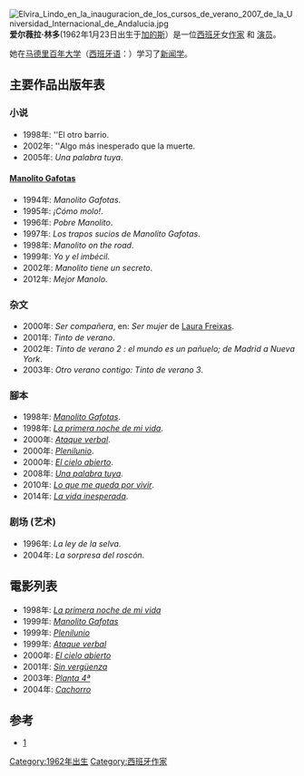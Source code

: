 [[File:Elvira_Lindo_en_la_inauguracion_de_los_cursos_de_verano_2007_de_la_Universidad_Internacional_de_Andalucia.jpg|thumb]]
'''爱尔薇拉·林多'''({{lang|es| Elvira Lindo Garrido}}1962年1月23日出生于[[加的斯|加的斯]]）是一位[[西班牙|西班牙]]女[[作家|作家]] 和 [[演员|演员]]。

她在[[马德里百年大学|马德里百年大学]]（[[西班牙语|西班牙语]]：{{lang|es|Universidad Complutense de Madrid}}）学习了[[新闻学|新闻学]]。

== 主要作品出版年表 ==
=== 小说 ===
* 1998年: ''El otro barrio.
* 2002年: ''Algo más inesperado que la muerte. 
* 2005年: ''Una palabra tuya''.
==== [[Manolito_Gafotas|Manolito Gafotas]] ====
* 1994年: ''Manolito Gafotas''. 
* 1995年: ''¡Cómo molo!''.
* 1996年: ''Pobre Manolito''. 
* 1997年: ''Los trapos sucios de Manolito Gafotas''.
* 1998年: ''Manolito on the road''. 
* 1999年: ''Yo y el imbécil''. 
* 2002年: ''Manolito tiene un secreto''.
* 2012年: ''Mejor Manolo''. 
=== 杂文 ===
* 2000年: ''Ser compañera'', en: ''Ser mujer'' de [[Laura_Freixas|Laura Freixas]].
* 2001年: ''Tinto de verano''. 
* 2002年: ''Tinto de verano 2 : el mundo es un pañuelo; de Madrid a Nueva York''.
* 2003年: ''Otro verano contigo: Tinto de verano 3''.
=== 腳本 ===
* 1998年: ''[[Manolito_Gafotas|Manolito Gafotas]]''.
* 1998年: ''[[La_primera_noche_de_mi_vida|La primera noche de mi vida]]''. 
* 2000年: ''[[Ataque_verbal|Ataque verbal]]''.
* 2000年: ''[[Plenilunio|Plenilunio]]''. 
* 2000年: ''[[El_cielo_abierto|El cielo abierto]]''.
* 2008年: ''[[Una_palabra_tuya|Una palabra tuya]]''.
* 2010年: ''[[Lo_que_me_queda_por_vivir|Lo que me queda por vivir]]''.
* 2014年: ''[[La_vida_inesperada|La vida inesperada]]''.
=== 剧场 (艺术) ===
* 1996年: ''La ley de la selva''.
* 2004年: ''La sorpresa del roscón''.

== 電影列表 ==
* 1998年: ''[[La_primera_noche_de_mi_vida|La primera noche de mi vida]]''
* 1999年: ''[[Manolito_Gafotas|Manolito Gafotas]]''
* 1999年: ''[[Plenilunio|Plenilunio]]''
* 1999年: ''[[Ataque_verbal|Ataque verbal]]'' 
* 2000年: ''[[El_cielo_abierto|El cielo abierto]]''
* 2001年: ''[[Sin_vergüenza|Sin vergüenza]]'' 
* 2003年: ''[[Planta_4ª|Planta 4ª]]'' 
* 2004年: ''[[Cachorro|Cachorro]]''
== 参考 ==
* {{es}} [http://www.elviralindo.com/] {{Wayback|url=http://www.elviralindo.com/ |date=20100416092423 }}
{{Authority control}}
{{writer-stub}}
{{DEFAULTSORT:Lindo, Elvira}}
[[Category:1962年出生|Category:1962年出生]]
[[Category:西班牙作家|Category:西班牙作家]]